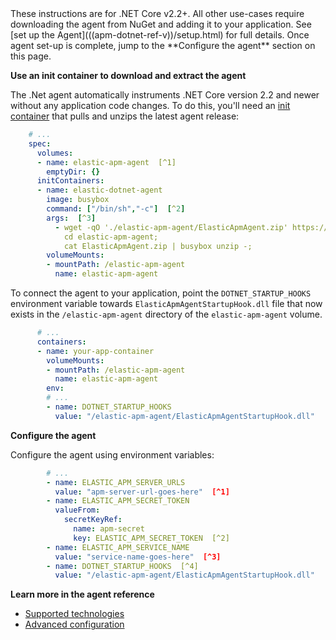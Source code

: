 
<DocCallOut title="Note">
These instructions are for .NET Core v2.2+.
All other use-cases require downloading the agent from NuGet and adding it to your application.
See [set up the Agent](((apm-dotnet-ref-v))/setup.html) for full details.
Once agent set-up is complete, jump to the **Configure the agent** section on this page.
</DocCallOut>

**Use an init container to download and extract the agent**

The .Net agent automatically instruments .NET Core version 2.2 and newer without
any application code changes.
To do this, you'll need an
[init container](https://kubernetes.io/docs/concepts/workloads/pods/init-containers/)
that pulls and unzips the latest agent release:

```yml
    # ...
    spec:
      volumes:
      - name: elastic-apm-agent  [^1]
        emptyDir: {}
      initContainers:
      - name: elastic-dotnet-agent
        image: busybox
        command: ["/bin/sh","-c"]  [^2]
        args:  [^3]
          - wget -qO './elastic-apm-agent/ElasticApmAgent.zip' https://github.com/elastic/apm-agent-dotnet/releases/download/1.7.0/ElasticApmAgent_1.7.0.zip;
            cd elastic-apm-agent;
            cat ElasticApmAgent.zip | busybox unzip -;
        volumeMounts:
        - mountPath: /elastic-apm-agent
          name: elastic-apm-agent
```
[^1]: The shared volume.
[^2]: Runs a shell and executes the provided `args`.
[^3]: Gets the latest `apm-agent-dotnet` release and saves it to `elastic-apm-agent/ElasticApmAgent.zip`.
Then `cd` into the directory and unzip the file's contents. Don't forget to update the GitHub URL in this
command with the version of the agent you'd like to use.

To connect the agent to your application, point the `DOTNET_STARTUP_HOOKS` environment
variable towards `ElasticApmAgentStartupHook.dll` file that now exists in the
`/elastic-apm-agent` directory of the `elastic-apm-agent` volume.

```yml
      # ...
      containers:
      - name: your-app-container
        volumeMounts:
        - mountPath: /elastic-apm-agent
          name: elastic-apm-agent
        env:
        # ...
        - name: DOTNET_STARTUP_HOOKS
          value: "/elastic-apm-agent/ElasticApmAgentStartupHook.dll"
```

**Configure the agent**

Configure the agent using environment variables:

```yml
        # ...
        - name: ELASTIC_APM_SERVER_URLS
          value: "apm-server-url-goes-here"  [^1]
        - name: ELASTIC_APM_SECRET_TOKEN
          valueFrom:
            secretKeyRef:
              name: apm-secret
              key: ELASTIC_APM_SECRET_TOKEN  [^2]
        - name: ELASTIC_APM_SERVICE_NAME
          value: "service-name-goes-here"  [^3]
        - name: DOTNET_STARTUP_HOOKS  [^4]
          value: "/elastic-apm-agent/ElasticApmAgentStartupHook.dll"
```
[^1]: Defaults to `http://localhost:8200`
[^2]: Pass in `ELASTIC_APM_SECRET_TOKEN` from the `apm-secret` keystore created previously
[^3]: Allowed characters: a-z, A-Z, 0-9, -, _, and space
[^4]: Explained previously and only required when using the no-code instrumentation method.

**Learn more in the agent reference**

* [Supported technologies](((apm-dotnet-ref-v))/supported-technologies.html)
* [Advanced configuration](((apm-dotnet-ref-v))/configuration.html)

